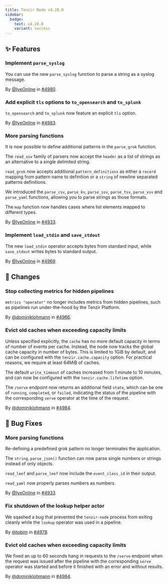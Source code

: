 ```yaml
---
title: Tenzir Node v4.28.0
sidebar:
  badge:
    text: v4.28.0
    variant: success
---
```


## ✨ Features

### Implement `parse_syslog`

You can use the new `parse_syslog` function to parse a string as a syslog message.

By [@IyeOnline](https://github.com/IyeOnline) in [#4980](https://github.com/tenzir/tenzir/pull/4980).

### Add explicit `tls` options to `to_opensearch` and `to_splunk`

`to_opensearch` and `to_splunk` now feature an explicit `tls` option.

By [@IyeOnline](https://github.com/IyeOnline) in [#4983](https://github.com/tenzir/tenzir/pull/4983).

### More parsing functions

It is now possible to define additional patterns in the `parse_grok` function.

The `read_xsv` family of parsers now accept the `header` as a list of strings as
an alternative to a single delimited string.

`read_grok` now accepts additional `pattern_definitions` as either a `record`
mapping from pattern name to definition or a `string` of newline separated
patterns definitions.

We introduced the `parse_csv`, `parse_kv`, `parse_ssv`, `parse_tsv`, `parse_xsv` and
`parse_yaml` functions, allowing you to parse strings as those formats.

The `map` function now handles cases where list elements mapped to different types.

By [@IyeOnline](https://github.com/IyeOnline) in [#4933](https://github.com/tenzir/tenzir/pull/4933).

### Implement `load_stdin` and `save_stdout`

The new `load_stdin` operator accepts bytes from standard input, while `save_stdout`
writes bytes to standard output.

By [@IyeOnline](https://github.com/IyeOnline) in [#4969](https://github.com/tenzir/tenzir/pull/4969).

## 🔄 Changes

### Stop collecting metrics for hidden pipelines

`metrics "operator"` no longer includes metrics from hidden pipelines, such as
pipelines run under-the-hood by the Tenzir Platform.

By [@dominiklohmann](https://github.com/dominiklohmann) in [#4966](https://github.com/tenzir/tenzir/pull/4966).

### Evict old caches when exceeding capacity limits

Unless specified explicitly, the `cache` has no more default capacity in terms
of number of events per cache. Instead, the node now tracks the global cache
capacity in number of bytes. This is limited to 1GiB by default, and can be
configured with the `tenzir.cache.capacity` option. For practical reasons, we
require at least 64MiB of caches.

The default `write_timeout` of caches increased from 1 minute to 10 minutes, and
can now be configured with the `tenzir.cache.lifetime` option.

The `/serve` endpoint now returns an additional field `state`, which can be one
of `running`, `completed`, or `failed`, indicating the status of the pipeline
with the corresponding `serve` operator at the time of the request.

By [@dominiklohmann](https://github.com/dominiklohmann) in [#4984](https://github.com/tenzir/tenzir/pull/4984).

## 🐛 Bug Fixes

### More parsing functions

Re-defining a predefined grok pattern no longer terminates the application.

The `string.parse_json()` function can now parse single numbers or strings instead
of only objects.

`read_leef` and `parse_leef` now include the `event_class_id` in their output.

`read_yaml` now properly parses numbers as numbers.

By [@IyeOnline](https://github.com/IyeOnline) in [#4933](https://github.com/tenzir/tenzir/pull/4933).

### Fix shutdown of the lookup helper actor

We sqashed a bug that prevented the `tenzir-node` process from exiting cleanly
while the `lookup` operator was used in a pipeline.

By [@tobim](https://github.com/tobim) in [#4978](https://github.com/tenzir/tenzir/pull/4978).

### Evict old caches when exceeding capacity limits

We fixed an up to 60 seconds hang in requests to the `/serve` endpoint when the
request was issued after the pipeline with the corresponding `serve` operator
was started and before it finished with an error and without results.

By [@dominiklohmann](https://github.com/dominiklohmann) in [#4984](https://github.com/tenzir/tenzir/pull/4984).

